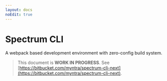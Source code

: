 ```yaml
---
layout: docs
noEdit: true
---
```


# Spectrum CLI

A webpack based development environment with zero-config build system.

> This document is **WORK IN PROGRESS**. See [https://bitbucket.com/myntra/spectrum-cli-next](https://bitbucket.com/myntra/spectrum-cli-next).
